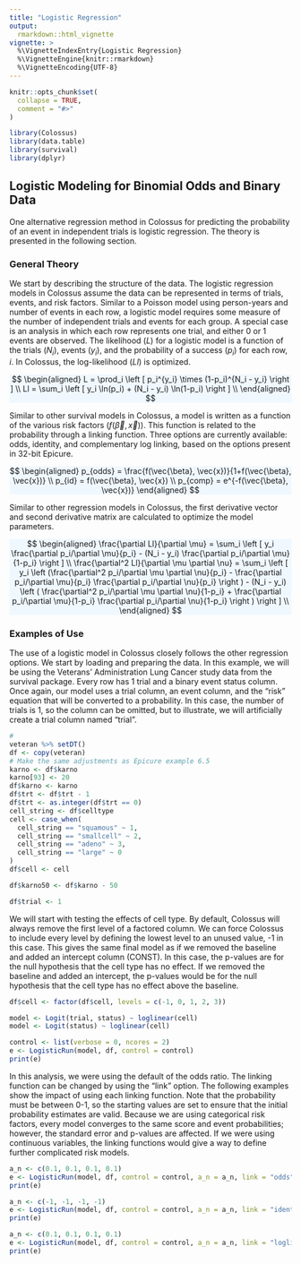 ```yaml
---
title: "Logistic Regression"
output:
  rmarkdown::html_vignette
vignette: >
  %\VignetteIndexEntry{Logistic Regression}
  %\VignetteEngine{knitr::rmarkdown}
  %\VignetteEncoding{UTF-8}
---
```


```r
knitr::opts_chunk$set(
  collapse = TRUE,
  comment = "#>"
)
```

```r
library(Colossus)
library(data.table)
library(survival)
library(dplyr)
```

## Logistic Modeling for Binomial Odds and Binary Data

One alternative regression method in Colossus for predicting the probability of an event in independent trials is logistic regression. The theory is presented in the following section.

### General Theory

We start by describing the structure of the data. The logistic regression models in Colossus assume the data can be represented in terms of trials, events, and risk factors. Similar to a Poisson model using person-years and number of events in each row, a logistic model requires some measure of the number of independent trials and events for each group. A special case is an analysis in which each row represents one trial, and either 0 or 1 events are observed. The likelihood ($L$) for a logistic model is a function of the trials ($N_i$), events ($y_i$), and the probability of a success ($p_i$) for each row, $i$. In Colossus, the log-likelihood ($Ll$) is optimized.

<p class="text-center" style="background-color: aliceblue">
$$
\begin{aligned}
    L = \prod_i \left [ p_i^{y_i} \times (1-p_i)^{N_i - y_i} \right ] \\
    Ll = \sum_i \left [ y_i \ln(p_i) + (N_i - y_i) \ln(1-p_i) \right ] \\
\end{aligned}
$$
</p>

Similar to other survival models in Colossus, a model is written as a function of the various risk factors ($f(\vec{\beta}, \vec{x})$). This function is related to the probability through a linking function. Three options are currently available: odds, identity, and complementary log linking, based on the options present in 32-bit Epicure.

<p class="text-center" style="background-color: aliceblue">
$$
\begin{aligned}
    p_{odds} = \frac{f(\vec{\beta}, \vec{x})}{1+f(\vec{\beta}, \vec{x})} \\
    p_{id} = f(\vec{\beta}, \vec{x}) \\
    p_{comp} = e^{-f(\vec{\beta}, \vec{x})}
\end{aligned}
$$
</p>

Similar to other regression models in Colossus, the first derivative vector and second derivative matrix are calculated to optimize the model parameters.

<p class="text-center" style="background-color: aliceblue">
$$
\begin{aligned}
    \frac{\partial Ll}{\partial \mu} = \sum_i \left [ y_i \frac{\partial p_i/\partial \mu}{p_i} - (N_i - y_i) \frac{\partial p_i/\partial \mu}{1-p_i} \right ] \\
    \frac{\partial^2 Ll}{\partial \mu \partial \nu} = \sum_i \left [ y_i \left (\frac{\partial^2 p_i/\partial \mu \partial \nu}{p_i} - \frac{\partial p_i/\partial \mu}{p_i} \frac{\partial p_i/\partial \nu}{p_i} \right ) - (N_i - y_i) \left ( \frac{\partial^2 p_i/\partial \mu \partial \nu}{1-p_i} + \frac{\partial p_i/\partial \mu}{1-p_i} \frac{\partial p_i/\partial \nu}{1-p_i} \right ) \right ] \\
\end{aligned}
$$
</p>

### Examples of Use

The use of a logistic model in Colossus closely follows the other regression options. We start by loading and preparing the data. In this example, we will be using the Veterans' Administration Lung Cancer study data from the survival package. Every row has 1 trial and a binary event status column. Once again, our model uses a trial column, an event column, and the "risk" equation that will be converted to a probability. In this case, the number of trials is 1, so the column can be omitted, but to illustrate, we will artificially create a trial column named "trial".

```r
#
veteran %>% setDT()
df <- copy(veteran)
# Make the same adjustments as Epicure example 6.5
karno <- df$karno
karno[93] <- 20
df$karno <- karno
df$trt <- df$trt - 1
df$trt <- as.integer(df$trt == 0)
cell_string <- df$celltype
cell <- case_when(
  cell_string == "squamous" ~ 1,
  cell_string == "smallcell" ~ 2,
  cell_string == "adeno" ~ 3,
  cell_string == "large" ~ 0
)
df$cell <- cell

df$karno50 <- df$karno - 50

df$trial <- 1
```

We will start with testing the effects of cell type. By default, Colossus will always remove the first level of a factored column. We can force Colossus to include every level by defining the lowest level to an unused value, -1 in this case. This gives the same final model as if we removed the baseline and added an intercept column (CONST). In this case, the p-values are for the null hypothesis that the cell type has no effect. If we removed the baseline and added an intercept, the p-values would be for the null hypothesis that the cell type has no effect above the baseline.

```r
df$cell <- factor(df$cell, levels = c(-1, 0, 1, 2, 3))

model <- Logit(trial, status) ~ loglinear(cell)
model <- Logit(status) ~ loglinear(cell)

control <- list(verbose = 0, ncores = 2)
e <- LogisticRun(model, df, control = control)
print(e)
```

In this analysis, we were using the default of the odds ratio. The linking function can be changed by using the "link" option. The following examples show the impact of using each linking function. Note that the probability must be between 0-1, so the starting values are set to ensure that the initial probability estimates are valid. Because we are using categorical risk factors, every model converges to the same score and event probabilities; however, the standard error and p-values are affected. If we were using continuous variables, the linking functions would give a way to define further complicated risk models.

```r
a_n <- c(0.1, 0.1, 0.1, 0.1)
e <- LogisticRun(model, df, control = control, a_n = a_n, link = "odds")
print(e)

a_n <- c(-1, -1, -1, -1)
e <- LogisticRun(model, df, control = control, a_n = a_n, link = "ident")
print(e)

a_n <- c(0.1, 0.1, 0.1, 0.1)
e <- LogisticRun(model, df, control = control, a_n = a_n, link = "loglink")
print(e)
```
